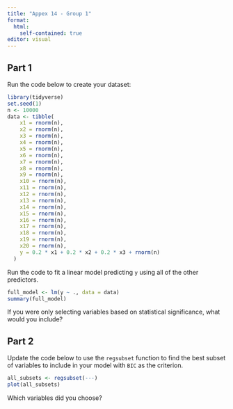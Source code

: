 ```yaml
---
title: "Appex 14 - Group 1"
format: 
  html:
    self-contained: true
editor: visual
---
```


## Part 1

Run the code below to create your dataset:

```r
library(tidyverse)
set.seed(1)
n <- 10000
data <- tibble(
    x1 = rnorm(n),
    x2 = rnorm(n),
    x3 = rnorm(n),
    x4 = rnorm(n),
    x5 = rnorm(n),
    x6 = rnorm(n),
    x7 = rnorm(n),
    x8 = rnorm(n),
    x9 = rnorm(n),
    x10 = rnorm(n),
    x11 = rnorm(n),
    x12 = rnorm(n),
    x13 = rnorm(n),
    x14 = rnorm(n),
    x15 = rnorm(n),
    x16 = rnorm(n),
    x17 = rnorm(n),
    x18 = rnorm(n),
    x19 = rnorm(n),
    x20 = rnorm(n),
    y = 0.2 * x1 + 0.2 * x2 + 0.2 * x3 + rnorm(n)
  )
```

Run the code to fit a linear model predicting `y` using all of the other predictors.

```r
full_model <- lm(y ~ ., data = data) 
summary(full_model)
```

If you were only selecting variables based on statistical significance, what would you include?

## Part 2

Update the code below to use the `regsubset` function to find the best subset of variables to include in your model with `BIC` as the criterion.

```r
all_subsets <- regsubset(---)
plot(all_subsets)
```

Which variables did you choose?

